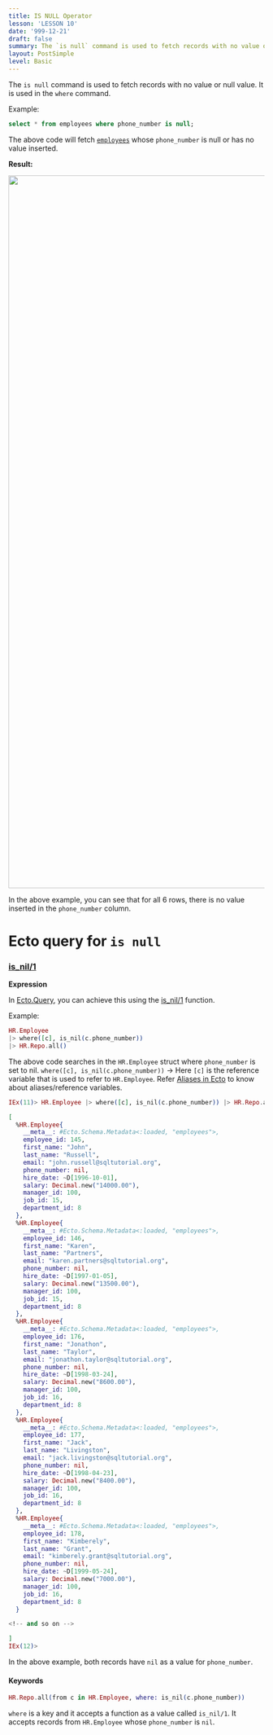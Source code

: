 ```yaml
---
title: IS NULL Operator
lesson: 'LESSON 10'
date: '999-12-21'
draft: false
summary: The `is null` command is used to fetch records with no value or null value.  It is used in the `where` command.
layout: PostSimple
level: Basic
---
```


The `is null` command is used to fetch records with no value or null value.  It is used in the `where` command.

Example:

``` SQL
select * from employees where phone_number is null;
```

The above code will fetch <a href="/blog/Introduction">`employees`</a> whose `phone_number` is null or has no value inserted.

**Result:**

<img src="/static/images/Screenshotfrom2023-11-0311-45-03.png" width="1400" />

In the above example, you can see that for all 6 rows, there is no value inserted in the `phone_number` column.

# Ecto query for `is null`

### [is_nil/1](https://hexdocs.pm/ecto/Ecto.Query.API.html#is_nil/1)

**Expression**

In [Ecto.Query](https://hexdocs.pm/ecto/Ecto.Query.html), you can achieve this using the [is_nil/1](https://hexdocs.pm/ecto/Ecto.Query.API.html#is_nil/1) function.

Example:

``` Elixir
HR.Employee 
|> where([c], is_nil(c.phone_number)) 
|> HR.Repo.all()
```

The above code searches in the `HR.Employee` struct where `phone_number` is set to nil. 
`where([c], is_nil(c.phone_number))` -> Here `[c]` is the reference variable that is used to refer to `HR.Employee`. Refer <a href="/blog/Aliases in Ecto">Aliases in Ecto</a> to know about aliases/reference variables. 

``` Elixir
IEx(11)> HR.Employee |> where([c], is_nil(c.phone_number)) |> HR.Repo.all()

[
  %HR.Employee{
    __meta__: #Ecto.Schema.Metadata<:loaded, "employees">,
    employee_id: 145,
    first_name: "John",
    last_name: "Russell",
    email: "john.russell@sqltutorial.org",
    phone_number: nil,
    hire_date: ~D[1996-10-01],
    salary: Decimal.new("14000.00"),
    manager_id: 100,
    job_id: 15,
    department_id: 8
  },
  %HR.Employee{
    __meta__: #Ecto.Schema.Metadata<:loaded, "employees">,
    employee_id: 146,
    first_name: "Karen",
    last_name: "Partners",
    email: "karen.partners@sqltutorial.org",
    phone_number: nil,
    hire_date: ~D[1997-01-05],
    salary: Decimal.new("13500.00"),
    manager_id: 100,
    job_id: 15,
    department_id: 8
  },
  %HR.Employee{
    __meta__: #Ecto.Schema.Metadata<:loaded, "employees">,
    employee_id: 176,
    first_name: "Jonathon",
    last_name: "Taylor",
    email: "jonathon.taylor@sqltutorial.org",
    phone_number: nil,
    hire_date: ~D[1998-03-24],
    salary: Decimal.new("8600.00"),
    manager_id: 100,
    job_id: 16,
    department_id: 8
  },
  %HR.Employee{
    __meta__: #Ecto.Schema.Metadata<:loaded, "employees">,
    employee_id: 177,
    first_name: "Jack",
    last_name: "Livingston",
    email: "jack.livingston@sqltutorial.org",
    phone_number: nil,
    hire_date: ~D[1998-04-23],
    salary: Decimal.new("8400.00"),
    manager_id: 100,
    job_id: 16,
    department_id: 8
  },
  %HR.Employee{
    __meta__: #Ecto.Schema.Metadata<:loaded, "employees">,
    employee_id: 178,
    first_name: "Kimberely",
    last_name: "Grant",
    email: "kimberely.grant@sqltutorial.org",
    phone_number: nil,
    hire_date: ~D[1999-05-24],
    salary: Decimal.new("7000.00"),
    manager_id: 100,
    job_id: 16,
    department_id: 8
  }

<!-- and so on -->

]
IEx(12)> 
```

In the above example, both records have `nil` as a value for `phone_number`.

#### Keywords

``` Elixir
HR.Repo.all(from c in HR.Employee, where: is_nil(c.phone_number)) 
```

`where` is a key and it accepts a function as a value called `is_nil/1`. It accepts records from `HR.Employee` whose `phone_number` is `nil`.